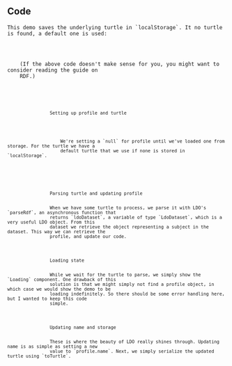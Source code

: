 
<Content>
    <h2 className="subtitle">Code</h2>

    This demo saves the underlying turtle in `localStorage`. It no turtle is found, a default one is used:
</Content>

<Code language="turtle" id="DefaultTurtle" code={PROFILE_TURTLE} noCopy={true}/>

<Content>
    (If the above code doesn't make sense for you, you might want to consider reading the <NavLink to={"/rdf"}>guide on
    RDF</NavLink>.)
</Content>

<Code language="tsx" id="LDOLocalDemo" code={localDemoCode} className="line-numbers">
    <Walkthrough>
        <tr>
            <td>
                <CodeLink id="LDOLocalDemo" lines={["11-12"]}>Setting up profile and turtle</CodeLink>
            </td>
            <td>
                <p>
                    We're setting a `null` for profile until we've loaded one from storage. For the turtle we have a
                    default turtle that we use if none is stored in `localStorage`.
                </p>
            </td>
        </tr>
        <tr>
            <td>
                <CodeLink id="LDOLocalDemo" lines={["15-18"]}>Parsing turtle and updating profile</CodeLink>
            </td>
            <td>
                When we have some turtle to process, we parse it with LDO's `parseRdf`, an asynchronous function that
                returns `ldoDataset`, a variable of type `LdoDataset`, which is a very useful LDO object. From this
                dataset we retrieve the object representing a subject in the dataset. This way we can retrieve the
                profile, and update our code.
            </td>
        </tr>
        <tr>
            <td>
                <CodeLink id="LDOLocalDemo" lines={["21-23"]}>Loading state</CodeLink>
            </td>
            <td>
                While we wait for the turtle to parse, we simply show the `Loading` component. One drawback of this
                solution is that we might simply not find a profile object, in which case we would show the demo to be
                loading indefinitely. So there should be some error handling here, but I wanted to keep this code
                simple.
            </td>
        </tr>
        <tr>
            <td>
                <CodeLink id="LDOLocalDemo" lines={["26-27"]}>Updating name and storage</CodeLink>
            </td>
            <td>
                These is where the beauty of LDO really shines through. Updating name is as simple as setting a new
                value to `profile.name`. Next, we simply serialize the updated turtle using `toTurtle`.
            </td>
        </tr>
    </Walkthrough>
</Code>
